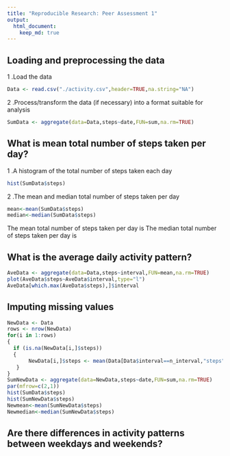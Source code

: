 ```yaml
---
title: "Reproducible Research: Peer Assessment 1"
output: 
  html_document:
    keep_md: true
---
```



## Loading and preprocessing the data
1 .Load the data
```R
Data <- read.csv("./activity.csv",header=TRUE,na.string="NA")
```
2 .Process/transform the data (if necessary) into a format suitable for analysis
```R
SumData <- aggregate(data=Data,steps~date,FUN=sum,na.rm=TRUE)
```
## What is mean total number of steps taken per day?
1 .A histogram of the total number of steps taken each day
```R
hist(SumData$steps)
```
2 .The mean and median total number of steps taken per day
```R
mean<-mean(SumData$steps)
median<-median(SumData$steps)
```
The mean total number of steps taken per day is 
The median total number of steps taken per day is

## What is the average daily activity pattern?
```R
AveData <- aggregate(data=Data,steps~interval,FUN=mean,na.rm=TRUE)
plot(AveData$steps~AveData$interval,type="l")
AveData[which.max(AveData$steps),]$interval
```
## Imputing missing values
```R
NewData <- Data
rows <- nrow(NewData)
for(i in 1:rows)
{
  if (is.na(NewData[i,]$steps))
  {
       NewData[i,]$steps <- mean(Data[Data$interval==n_interval,"steps"],na.rm=TRUE)
   }
}
SumNewData <- aggregate(data=NewData,steps~date,FUN=sum,na.rm=TRUE)
par(mfrow=c(2,1))
hist(SumData$steps)
hist(SumNewData$steps)
Newmean<-mean(SumNewData$steps)
Newmedian<-median(SumNewData$steps)

```

## Are there differences in activity patterns between weekdays and weekends?

